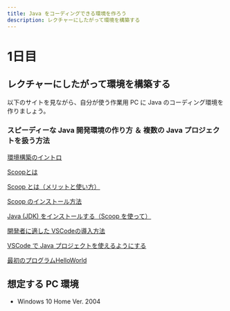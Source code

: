 ```yaml
---
title: Java をコーディングできる環境を作ろう
description: レクチャーにしたがって環境を構築する
---
```


# 1日目


## レクチャーにしたがって環境を構築する
以下のサイトを見ながら、自分が使う作業用 PC に Java のコーディング環境を作りましょう。

### スピーディーな Java 開発環境の作り方 ＆ 複数の Java プロジェクトを扱う方法

[環境構築のイントロ](https://fs5013-furi-sutao.github.io/java-bootcamp/intro/04-java-dev-tips)

[Scoopとは](https://fs5013-furi-sutao.github.io/java-bootcamp/intro/05-whats-scoop)

[Scoop とは（メリットと使い方）](https://fs5013-furi-sutao.github.io/java-bootcamp/intro/06-merit-of-scoop)

[Scoop のインストール方法](https://fs5013-furi-sutao.github.io/java-bootcamp/intro/07-how-to-install-scoop)

[Java (JDK) をインストールする（Scoop を使って）](https://fs5013-furi-sutao.github.io/java-bootcamp/intro/08-how-to-install-java-by-scoop)

[開発者に適した VSCodeの導入方法](https://fs5013-furi-sutao.github.io/java-bootcamp/intro/09-how-to-install-vscode-by-scoop)

[VSCode で Java プロジェクトを使えるようにする](https://fs5013-furi-sutao.github.io/java-bootcamp/intro/10-how-to-enable-java-on-vscode)

[最初のプログラムHelloWorld](https://fs5013-furi-sutao.github.io/java-bootcamp/intro/11-hello-world)



## 想定する PC 環境
- Windows 10 Home Ver. 2004
